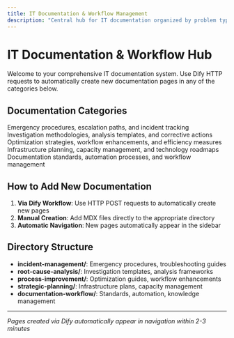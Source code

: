 ```yaml
---
title: IT Documentation & Workflow Management
description: "Central hub for IT documentation organized by problem type"
---
```


# IT Documentation & Workflow Hub

Welcome to your comprehensive IT documentation system. Use Dify HTTP requests to automatically create new documentation pages in any of the categories below.

## Documentation Categories

<CardGroup cols={2}>
  <Card
    title="Incident Management"
    icon="triangle-exclamation"
    href="/it-documentation/incident-management"
  >
    Emergency procedures, escalation paths, and incident tracking
  </Card>
  <Card
    title="Root Cause Analysis"
    icon="magnifying-glass"
    href="/it-documentation/root-cause-analysis"
  >
    Investigation methodologies, analysis templates, and corrective actions
  </Card>
</CardGroup>

<CardGroup cols={2}>
  <Card
    title="Process Improvement"
    icon="chart-line"
    href="/it-documentation/process-improvement"
  >
    Optimization strategies, workflow enhancements, and efficiency measures
  </Card>
  <Card
    title="Strategic Planning"
    icon="building"
    href="/it-documentation/strategic-planning"
  >
    Infrastructure planning, capacity management, and technology roadmaps
  </Card>
  <Card
    title="Documentation Workflow"
    icon="file-text"
    href="/it-documentation/documentation-workflow"
  >
    Documentation standards, automation processes, and workflow management
  </Card>
</CardGroup>

## How to Add New Documentation

1. **Via Dify Workflow**: Use HTTP POST requests to automatically create new pages
2. **Manual Creation**: Add MDX files directly to the appropriate directory
3. **Automatic Navigation**: New pages automatically appear in the sidebar

## Directory Structure

- **incident-management/**: Emergency procedures, troubleshooting guides
- **root-cause-analysis/**: Investigation templates, analysis frameworks  
- **process-improvement/**: Optimization guides, workflow enhancements
- **strategic-planning/**: Infrastructure plans, capacity management
- **documentation-workflow/**: Standards, automation, knowledge management

---

*Pages created via Dify automatically appear in navigation within 2-3 minutes*
